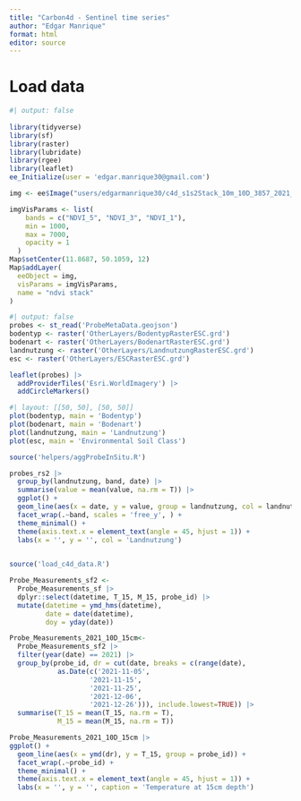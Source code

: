 ```yaml
---
title: "Carbon4d - Sentinel time series"
author: "Edgar Manrique"
format: html
editor: source
---
```


# Load data

```r
#| output: false
  
library(tidyverse)
library(sf)
library(raster)
library(lubridate)
library(rgee)
library(leaflet)
ee_Initialize(user = 'edgar.manrique30@gmail.com')
```

```r
img <- ee$Image("users/edgarmanrique30/c4d_s1s2Stack_10m_10D_3857_2021_20220710")

imgVisParams <- list(
    bands = c("NDVI_5", "NDVI_3", "NDVI_1"),
    min = 1000,
    max = 7000,
    opacity = 1
  )
Map$setCenter(11.8687, 50.1059, 12)
Map$addLayer(
  eeObject = img,
  visParams = imgVisParams,
  name = "ndvi stack"
)
```

```r
#| output: false
probes <- st_read('ProbeMetaData.geojson')
bodentyp <- raster('OtherLayers/BodentypRasterESC.grd')
bodenart <- raster('OtherLayers/BodenartRasterESC.grd')
landnutzung <- raster('OtherLayers/LandnutzungRasterESC.grd')
esc <- raster('OtherLayers/ESCRasterESC.grd')
```

```r
leaflet(probes) |> 
  addProviderTiles('Esri.WorldImagery') |> 
  addCircleMarkers() 
```


```r
#| layout: [[50, 50], [50, 50]]
plot(bodentyp, main = 'Bodentyp')
plot(bodenart, main = 'Bodenart')
plot(landnutzung, main = 'Landnutzung')
plot(esc, main = 'Environmental Soil Class')
```



```r

source('helpers/aggProbeInSitu.R')

probes_rs2 |> 
  group_by(landnutzung, band, date) |> 
  summarise(value = mean(value, na.rm = T)) |> 
  ggplot() +
  geom_line(aes(x = date, y = value, group = landnutzung, col = landnutzung)) +
  facet_wrap(.~band, scales = 'free_y', ) +
  theme_minimal() + 
  theme(axis.text.x = element_text(angle = 45, hjust = 1)) +
  labs(x = '', y = '', col = 'Landnutzung')
  
```

```r
source('load_c4d_data.R')

Probe_Measurements_sf2 <- 
  Probe_Measurements_sf |> 
  dplyr::select(datetime, T_15, M_15, probe_id) |> 
  mutate(datetime = ymd_hms(datetime),
         date = date(datetime),
         doy = yday(date))
```

```r
Probe_Measurements_2021_10D_15cm<-
  Probe_Measurements_sf2 |> 
  filter(year(date) == 2021) |> 
  group_by(probe_id, dr = cut(date, breaks = c(range(date), 
            as.Date(c('2021-11-05', 
                    '2021-11-15',
                    '2021-11-25',
                    '2021-12-06',
                    '2021-12-26'))), include.lowest=TRUE)) |> 
  summarise(T_15 = mean(T_15, na.rm = T),
            M_15 = mean(M_15, na.rm = T))
```

```r
Probe_Measurements_2021_10D_15cm |> 
ggplot() +
  geom_line(aes(x = ymd(dr), y = T_15, group = probe_id)) + 
  facet_wrap(.~probe_id) +
  theme_minimal() + 
  theme(axis.text.x = element_text(angle = 45, hjust = 1)) +
  labs(x = '', y = '', caption = 'Temperature at 15cm depth')
```




